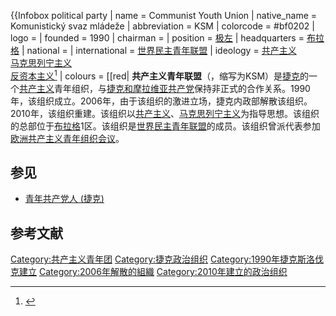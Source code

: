 {{Infobox political party
| name = Communist Youth Union
| native_name = Komunistický svaz mládeže
| abbreviation = KSM
| colorcode = #bf0202
| logo = 
| founded = 1990
| chairman = 
| position = [[极左|极左]]
| headquarters = [[布拉格|布拉格]]
| national = 
| international = [[世界民主青年联盟|世界民主青年联盟]]
| ideology = [[共产主义|共产主义]] <br /> [[马克思列宁主义|马克思列宁主义]] <br /> [[反资本主义|反资本主义]]<ref name="Mladí komunisté: Pro nás české zákony neplatí, my chceme jen socialismus Domov">{{cite web|title=Mladí komunisté: Pro nás české zákony neplatí, my chceme jen socialismus|url=https://www.lidovky.cz/mladi-komuniste-pro-nas-ceske-zakony-neplati-chceme-jen-socialismus-116-/zpravy-domov.aspx?c=A150522_141101_ln_domov_ele|website=Lidovky.cz|accessdate=25 November 2017|date=23 May 2015|archive-date=2017-12-01|archive-url=https://web.archive.org/web/20171201033840/https://www.lidovky.cz/mladi-komuniste-pro-nas-ceske-zakony-neplati-chceme-jen-socialismus-116-/zpravy-domov.aspx?c=A150522_141101_ln_domov_ele}}</ref>
| colours = [[red|{{color box]]
| website = {{URL|http://www.ksm.cz/}}
}}
'''共产主义青年联盟'''（{{lang-cs|Komunistický svaz mládeže}}，缩写为KSM）是[[捷克|捷克]]的一个[[共产主义|共产主义]]青年组织，与[[捷克和摩拉维亚共产党|捷克和摩拉维亚共产党]]保持非正式的合作关系。1990年，该组织成立。2006年，由于该组织的激进立场，捷克内政部解散该组织。2010年，该组织重建。该组织以[[共产主义|共产主义]]、[[马克思列宁主义|马克思列宁主义]]为指导思想。该组织的总部位于[[布拉格|布拉格]]1区。该组织是[[世界民主青年联盟|世界民主青年联盟]]的成员。该组织曾派代表参加[[欧洲共产主义青年组织会议|欧洲共产主义青年组织会议]]。

== 参见 ==
*[[青年共产党人_(捷克)|青年共产党人 (捷克)]]

==参考文献==
[[Category:共产主义青年团|Category:共产主义青年团]]
[[Category:捷克政治组织|Category:捷克政治组织]]
[[Category:1990年捷克斯洛伐克建立|Category:1990年捷克斯洛伐克建立]]
[[Category:2006年解散的組織|Category:2006年解散的組織]]
[[Category:2010年建立的政治组织|Category:2010年建立的政治组织]]